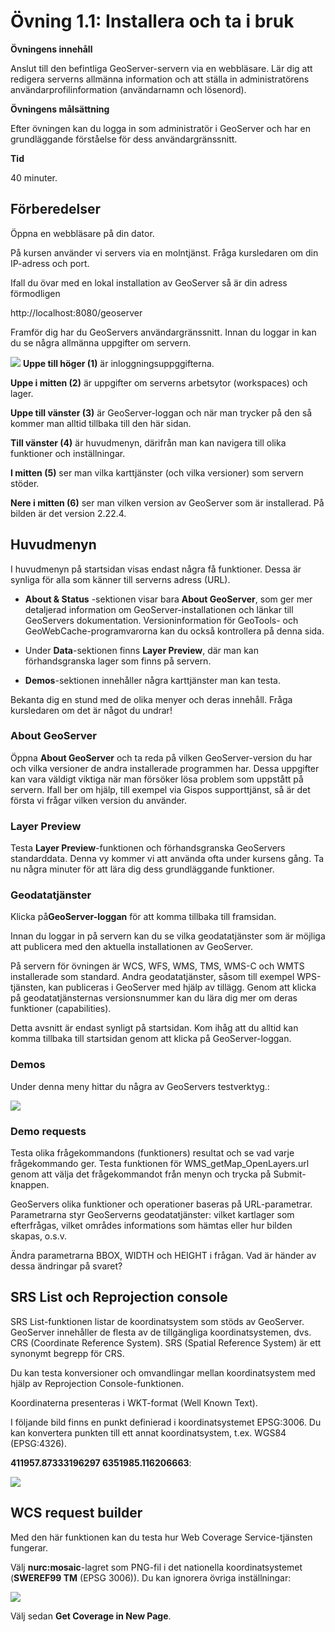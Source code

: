 # Övning 1.1: Installera och ta i bruk

**Övningens innehåll**

Anslut till den befintliga GeoServer-servern via en webbläsare. Lär dig att redigera serverns allmänna information och att ställa in administratörens användarprofilinformation (användarnamn och lösenord).

**Övningens målsättning**

Efter övningen kan du logga in som administratör i GeoServer och har en grundläggande förståelse för dess användargränssnitt.

**Tid**

40 minuter.

## **Förberedelser**

Öppna en webbläsare på din dator.

På kursen använder vi servers via en molntjänst. Fråga kursledaren om din IP-adress och port.

Ifall du övar med en lokal installation av GeoServer så är din adress förmodligen

::: note-box
http://localhost:8080/geoserver
:::

Framför dig har du GeoServers användargränssnitt. Innan du loggar in kan du se några allmänna uppgifter om servern.

![](img/harjoitus_1/image1.png)
**Uppe till höger (1)** är inloggningsuppggifterna.

**Uppe i mitten (2)** är uppgifter om serverns arbetsytor (workspaces) och lager.

**Uppe till vänster (3)** är GeoServer-loggan och när man trycker på den så kommer man alltid tillbaka till den här sidan.

**Till vänster (4)** är huvudmenyn, därifrån man kan navigera till olika funktioner och inställningar.

**I mitten (5)** ser man vilka karttjänster (och vilka versioner) som servern stöder.

**Nere i mitten (6)** ser man vilken version av GeoServer som är installerad. På bilden är det version 2.22.4.


## **Huvudmenyn**

I huvudmenyn på startsidan visas endast några få funktioner. Dessa är synliga för alla som känner till serverns adress (URL).

-   **About & Status** -sektionen visar bara **About GeoServer**, som ger mer detaljerad information om GeoServer-installationen och länkar till GeoServers dokumentation. Versioninformation för GeoTools- och GeoWebCache-programvarorna kan du också kontrollera på denna sida.

-   Under **Data**-sektionen finns **Layer Preview**, där man kan förhandsgranska lager som finns på servern.

-   **Demos**-sektionen innehåller några karttjänster man kan testa.

Bekanta dig en stund med de olika menyer och deras innehåll. Fråga kursledaren om det är något du undrar!

### **About GeoServer**

Öppna **About GeoServer** och ta reda på vilken GeoServer-version du har och vilka versioner de andra installerade programmen har. Dessa uppgifter kan vara väldigt viktiga när man försöker lösa problem som uppstått på servern. Ifall ber om hjälp, till exempel via Gispos supporttjänst, så är det första vi frågar vilken version du använder.

### **Layer Preview**

Testa **Layer Preview**-funktionen och förhandsgranska GeoServers standarddata. Denna vy kommer vi att använda ofta under kursens gång. Ta nu några minuter för att lära dig dess grundläggande funktioner.

### **Geodatatjänster**

Klicka på**GeoServer-loggan** för att komma tillbaka till framsidan.

Innan du loggar in på servern kan du se vilka geodatatjänster som är möjliga att publicera med den aktuella installationen av GeoServer.

På servern för övningen är WCS, WFS, WMS, TMS, WMS-C och WMTS installerade som standard. Andra geodatatjänster, såsom till exempel WPS-tjänsten, kan publiceras i GeoServer med hjälp av tillägg. Genom att klicka på geodatatjänsternas versionsnummer kan du lära dig mer om deras funktioner (capabilities).

Detta avsnitt är endast synligt på startsidan. Kom ihåg att du alltid kan komma tillbaka till startsidan genom att klicka på GeoServer-loggan.

### **Demos**

Under denna meny hittar du några av GeoServers testverktyg.:\

![](img/harjoitus_1/image2.png)

### **Demo requests**

Testa olika frågekommandons (funktioners) resultat och se vad varje frågekommando ger. Testa funktionen för WMS_getMap_OpenLayers.url genom att välja det frågekommandot från menyn och trycka på Submit-knappen.

GeoServers olika funktioner och operationer baseras på URL-parametrar. Parametrarna styr GeoServerns geodatatjänster: vilket kartlager som efterfrågas, vilket områdes informations som hämtas eller hur bilden skapas, o.s.v.

Ändra parametrarna BBOX, WIDTH och HEIGHT i frågan. Vad är händer av dessa ändringar på svaret?

## **SRS List och Reprojection console**

SRS List-funktionen listar de koordinatsystem som stöds av GeoServer. GeoServer innehåller de flesta av de tillgängliga koordinatsystemen, dvs. CRS (Coordinate Reference System). SRS (Spatial Reference System) är ett synonymt begrepp för CRS.

Du kan testa konversioner och omvandlingar mellan koordinatsystem med hjälp av Reprojection Console-funktionen.

Koordinaterna presenteras i WKT-format (Well Known Text).

I följande bild finns en punkt definierad i koordinatsystemet EPSG:3006. Du kan konvertera punkten till ett annat koordinatsystem, t.ex. WGS84 (EPSG:4326).

 **411957.87333196297 6351985.116206663**:

![](img/harjoitus_1/image3.png)

## **WCS request builder**

Med den här funktionen kan du testa hur Web Coverage Service-tjänsten fungerar.

Välj **nurc:mosaic**-lagret som PNG-fil i det nationella koordinatsystemet (**SWEREF99 TM** (EPSG 3006)). Du kan ignorera övriga inställningar:

![](img/harjoitus_1/image5.png)

Välj sedan  **Get Coverage in New Page**.
